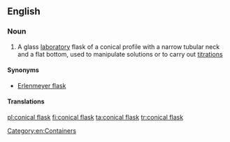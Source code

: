 ==English==
{{wikipedia}}

===Noun===
{{en-noun|head=[[conical]] [[flask]]}}

# {{label|en|chemistry}} A glass [[laboratory]] flask of a conical profile with a narrow tubular neck and a flat bottom, used to manipulate solutions or to carry out [[titration]]s

====Synonyms====
* [[Erlenmeyer flask]]

====Translations====
{{trans-see|Erlenmeyer flask}}

[[Category:en:Containers]]

[[pl:conical flask]]
[[fi:conical flask]]
[[ta:conical flask]]
[[tr:conical flask]]